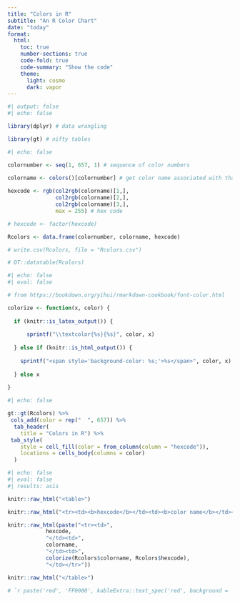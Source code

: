 ```yaml
---
title: "Colors in R"
subtitle: "An R Color Chart"
date: "today"
format:
  html:
    toc: true
    number-sections: true
    code-fold: true
    code-summary: "Show the code"
    theme:
      light: cosmo
      dark: vapor
---
```



```r
#| output: false
#| echo: false

library(dplyr) # data wrangling

library(gt) # nifty tables

```


```r
#| echo: false

colornumber <- seq(1, 657, 1) # sequence of color numbers

colorname <- colors()[colornumber] # get color name associated with that number
  
hexcode <- rgb(col2rgb(colorname)[1,], 
               col2rgb(colorname)[2,], 
               col2rgb(colorname)[3,], 
               max = 255) # hex code

# hexcode <- factor(hexcode)

Rcolors <- data.frame(colornumber, colorname, hexcode)

# write.csv(Rcolors, file = "Rcolors.csv")

# DT::datatable(Rcolors)


```


```r
#| echo: false
#| eval: false

# from https://bookdown.org/yihui/rmarkdown-cookbook/font-color.html

colorize <- function(x, color) {
  
  if (knitr::is_latex_output()) {
  
      sprintf("\\textcolor{%s}{%s}", color, x)
  
  } else if (knitr::is_html_output()) {
    
    sprintf("<span style='background-color: %s;'>%s</span>", color, x)
    
  } else x
  
}

```


```r
#| echo: false

gt::gt(Rcolors) %>% 
 cols_add(color = rep("  ", 657)) %>%
  tab_header(
    title = "Colors in R") %>%
 tab_style(
    style = cell_fill(color = from_column(column = "hexcode")),
    locations = cells_body(columns = color)
  )     

```

```r
#| echo: false
#| eval: false
#| results: asis

knitr::raw_html("<table>")

knitr::raw_html("<tr><td><b>hexcode</b></td><td><b>color name</b></td><td><b>color</b></td></tr>")

knitr::raw_html(paste("<tr><td>",
            hexcode, 
            "</td><td>",
            colorname,
            "</td><td>",
            colorize(Rcolors$colorname, Rcolors$hexcode),
            "</td></tr>"))

knitr::raw_html("</table>")

```

```r

# `r paste('red', 'FF0000', kableExtra::text_spec('red', background = 'red'))`

```

